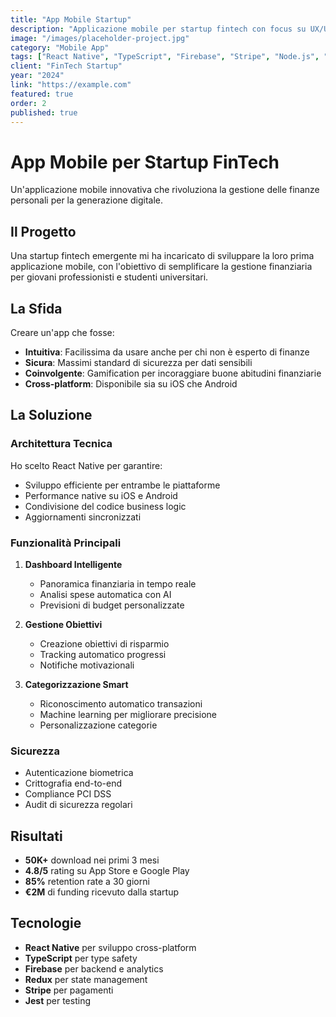 ```yaml
---
title: "App Mobile Startup"
description: "Applicazione mobile per startup fintech con focus su UX/UI moderna e funzionalità avanzate per la gestione delle finanze personali."
image: "/images/placeholder-project.jpg"
category: "Mobile App"
tags: ["React Native", "TypeScript", "Firebase", "Stripe", "Node.js", "Redux"]
client: "FinTech Startup"
year: "2024"
link: "https://example.com"
featured: true
order: 2
published: true
---
```


# App Mobile per Startup FinTech

Un'applicazione mobile innovativa che rivoluziona la gestione delle finanze personali per la generazione digitale.

## Il Progetto

Una startup fintech emergente mi ha incaricato di sviluppare la loro prima applicazione mobile, con l'obiettivo di semplificare la gestione finanziaria per giovani professionisti e studenti universitari.

## La Sfida

Creare un'app che fosse:
- **Intuitiva**: Facilissima da usare anche per chi non è esperto di finanze
- **Sicura**: Massimi standard di sicurezza per dati sensibili
- **Coinvolgente**: Gamification per incoraggiare buone abitudini finanziarie
- **Cross-platform**: Disponibile sia su iOS che Android

## La Soluzione

### Architettura Tecnica

Ho scelto React Native per garantire:
- Sviluppo efficiente per entrambe le piattaforme
- Performance native su iOS e Android
- Condivisione del codice business logic
- Aggiornamenti sincronizzati

### Funzionalità Principali

1. **Dashboard Intelligente**
   - Panoramica finanziaria in tempo reale
   - Analisi spese automatica con AI
   - Previsioni di budget personalizzate

2. **Gestione Obiettivi**
   - Creazione obiettivi di risparmio
   - Tracking automatico progressi
   - Notifiche motivazionali

3. **Categorizzazione Smart**
   - Riconoscimento automatico transazioni
   - Machine learning per migliorare precisione
   - Personalizzazione categorie

### Sicurezza

- Autenticazione biometrica
- Crittografia end-to-end
- Compliance PCI DSS
- Audit di sicurezza regolari

## Risultati

- **50K+** download nei primi 3 mesi
- **4.8/5** rating su App Store e Google Play
- **85%** retention rate a 30 giorni
- **€2M** di funding ricevuto dalla startup

## Tecnologie

- **React Native** per sviluppo cross-platform
- **TypeScript** per type safety
- **Firebase** per backend e analytics
- **Redux** per state management
- **Stripe** per pagamenti
- **Jest** per testing